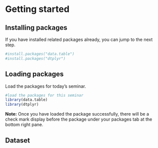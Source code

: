 # Getting started
  
## Installing packages

If you have installed related packages already, you can jump to the next step.
```r
#install.packages("data.table")
#install.packages("dtplyr")
```


## Loading packages
Load the packages for today's seminar.  
```r
#load the packages for this seminar
library(data.table)
library(dtplyr)
```

**Note:** Once you have loaded the package successfully, there will be a check mark display before the package under your packages tab at the bottom right pane.


## Dataset


